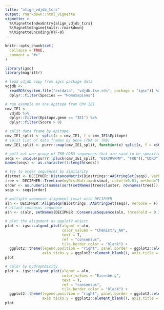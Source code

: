 ```yaml
---
title: "align_vdjdb_tcrs"
output: rmarkdown::html_vignette
vignette: >
  %\VignetteIndexEntry{align_vdjdb_tcrs}
  %\VignetteEngine{knitr::rmarkdown}
  %\VignetteEncoding{UTF-8}
---
```


```r
knitr::opts_chunk$set(
  collapse = TRUE,
  comment = "#>"
)
```

```r
library(igsc)
library(magrittr)

# load vdjdb copy from igsc package data
vdjdb <-
  readRDS(system.file("extdata", "vdjdb.tsv.rds", package = "igsc")) %>%
  dplyr::filter(Species == "HomoSapiens")

# run example on one epitope from CMV IE1
cmv_IE1 <-
  vdjdb %>%
  dplyr::filter(Epitope.gene == "IE1") %>%
  dplyr::filter(Score > 0)

# split data frame by epitope
cmv_IE1_split <- split(x = cmv_IE1, f = cmv_IE1$Epitope)
# split list of data frames by Gene (TRA or TRB)
cmv_IE1_split <- purrr::map(cmv_IE1_split, function(x) split(x, f = x$Gene))

# pull out one group of TRB-CDR3 sequences that are said to be specific for QIKVRVKMV
seqs <- unique(purrr::pluck(cmv_IE1_split, "QIKVRVKMV", "TRB")[,"CDR3"])
names(seqs) <- as.character(1:length(seqs))

# try to order sequences by similarity
distmat <- DECIPHER::DistanceMatrix(Biostrings::AAStringSet(seqs), verbose = F)
tree <- DECIPHER::TreeLine(myDistMatrix=distmat, cutoff=0.01, method="NJ", showPlot=F, type = "clusters", verbose = F)
order <- as.numeric(names(sort(setNames(tree$cluster, rownames(tree)))))
seqs <- seqs[order]

# multiple sequence alignment (msa) with DECIPHER
aln <- DECIPHER::AlignSeqs(Biostrings::AAStringSet(seqs), verbose = F)
# attach conensus sequence
aln <- c(aln, setNames(DECIPHER::ConsensusSequence(aln, threshold = 0.3), "consensus"))
```

````r
# plot the alignment as ggplot2 object
plot <- igsc::algnmt_plot(algnmt = aln,
                          color_values = "Chemistry_AA",
                          text = T,
                          ref = "consensus",
                          tile.border.color = "black") +
  ggplot2::theme(legend.position = "right", panel.border = ggplot2::element_blank(),
                 axis.ticks.y = ggplot2::element_blank(), axis.title = ggplot2::element_blank())
plot
````


````r
# color by hydrophbicity
plot <- igsc::algnmt_plot(algnmt = aln,
                          color_values = "Eisenberg",
                          text = T,
                          ref = "consensus",
                          tile.border.color = "black") +
  ggplot2::theme(legend.position = "right", panel.border = ggplot2::element_blank(),
                 axis.ticks.y = ggplot2::element_blank(), axis.title = ggplot2::element_blank())
plot
````
